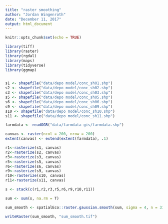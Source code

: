 ```yaml
---
title: "raster smoothing"
author: "Jordan Wingenroth"
date: "December 11, 2017"
output: html_document
---
```


```r
knitr::opts_chunk$set(echo = TRUE)
```

```r

library(tiff)
library(raster)
library(rgdal)
library(maps)
library(tidyverse)
library(ggmap)


s1 <- shapefile("data/depo model/conc_sh01.shp")
s2 <- shapefile("data/depo model/conc_sh02.shp")
s3 <- shapefile("data/depo model/conc_sh03.shp")
s5 <- shapefile("data/depo model/conc_sh05.shp")
s6 <- shapefile("data/depo model/conc_sh06.shp")
s9 <- shapefile("data/depo model/conc_sh09.shp")
s10 <- shapefile("data/depo model/conc_sh10.shp")
s11 <- shapefile("data/depo model/conc_sh11.shp")

```

```r

farmdata <- readOGR("data/farmdata gis/farmdata.shp")

canvas <- raster(ncol = 200, nrow = 200)
extent(canvas) <- extend(extent(farmdata), .1)

r1<-rasterize(s1, canvas)
r2<-rasterize(s2, canvas)
r3<-rasterize(s3, canvas)
r5<-rasterize(s5, canvas)
r6<-rasterize(s6, canvas)
r9<-rasterize(s9, canvas)
r10<-rasterize(s10, canvas)
r11<-rasterize(s11, canvas)

```

```r

s <- stack(c(r1,r2,r3,r5,r6,r9,r10,r11))

sum <- sum(s, na.rm = T)

sum_smooth <- spatialEco::raster.gaussian.smooth(sum, sigma = 4, n = 31)

writeRaster(sum_smooth, "sum_smooth.tif")

```




